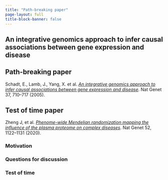 ```yaml
---
title: "Path-breaking paper"
page-layout: full
title-block-banner: false
---
```

##  An integrative genomics approach to infer causal associations between gene expression and disease

::: {.callout-tip}
## Path-breaking paper

Schadt, E., Lamb, J., Yang, X. et al. [*An integrative genomics approach to infer causal associations between gene expression and disease*](https://doi.org/10.1038/ng1589). Nat Genet 37, 710–717 (2005).
:::


::: {.callout-note}
## Test of time paper
Zheng J, et al. [*Phenome-wide Mendelian randomization mapping the influence of the plasma proteome on complex diseases*](https://doi.org/10.1038/s41588-020-0682-6). Nat Genet 52, 1122–1131 (2020). 
:::

### Motivation

### Questions for discussion


### Test of time


